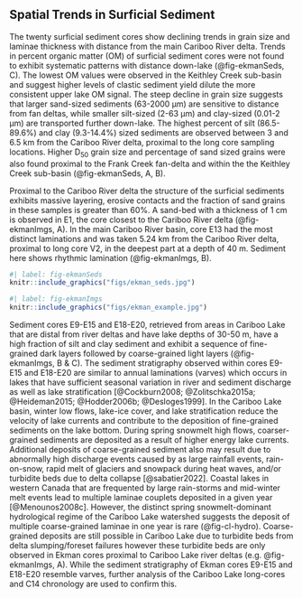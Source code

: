 ## Spatial Trends in Surficial Sediment {#spatial}

The twenty surficial sediment cores show declining trends in grain size and laminae thickness with distance from the main Cariboo River delta. Trends in percent organic matter (OM) of surficial sediment cores were not found to exhibit systematic patterns with distance down-lake (@fig-ekmanSeds, C). The lowest OM values were observed in the Keithley Creek sub-basin and suggest higher levels of clastic sediment yield dilute the more consistent upper lake OM signal. The steep decline in grain size suggests that larger sand-sized sediments (63-2000 µm) are sensitive to distance from fan deltas, while smaller silt-sized (2-63 µm) and clay-sized (0.01-2 µm) are transported further down-lake. The highest percent of silt (86.5-89.6%) and clay (9.3-14.4%) sized sediments are observed between 3 and 6.5 km from the Cariboo River delta, proximal to the long core sampling locations. Higher D~50~ grain size and percentage of sand sized grains were also found proximal to the Frank Creek fan-delta and within the the Keithley Creek sub-basin (@fig-ekmanSeds, A, B). 

Proximal to the Cariboo River delta the structure of the surficial sediments exhibits massive layering, erosive contacts and the fraction of sand grains in these samples is greater than 60%. A sand-bed with a thickness of 1 cm is observed in E1, the core closest to the Cariboo River delta (@fig-ekmanImgs, A). In the main Cariboo River basin, core E13 had the most distinct laminations and was taken 5.24 km from the Cariboo River delta, proximal to long core V2, in the deepest part at a depth of 40 m. Sediment here shows rhythmic lamination (@fig-ekmanImgs, B).

```r
#| label: fig-ekmanSeds
knitr::include_graphics("figs/ekman_seds.jpg")
```

```r
#| label: fig-ekmanImgs
knitr::include_graphics("figs/ekman_example.jpg")
```

Sediment cores E9-E15 and E18-E20, retrieved from areas in Cariboo Lake that are distal from river deltas and have lake depths of 30-50 m, have a high fraction of silt and clay sediment and exhibit a sequence of fine-grained dark layers followed by coarse-grained light layers (@fig-ekmanImgs, B & C). The sediment stratigraphy observed within cores E9-E15 and E18-E20 are similar to annual laminations (varves) which occurs in lakes that have sufficient seasonal variation in river and sediment discharge as well as lake stratification [@Cockburn2008; @Zolitschka2015a; @Heideman2015; @Hodder2006b; @Desloges1999]. In the Cariboo Lake basin, winter low flows, lake-ice cover, and lake stratification reduce the velocity of lake currents and contribute to the deposition of fine-grained sediments on the lake bottom. During spring snowmelt high flows, coarser-grained sediments are deposited as a result of higher energy lake currents. Additional deposits of coarse-grained sediment also may result due to abnormally high discharge events caused by as large rainfall events, rain-on-snow, rapid melt of glaciers and snowpack during heat waves, and/or turbidite beds due to delta collapse [@sabatier2022]. Coastal lakes in western Canada that are frequented by large rain-storms and mid-winter melt events lead to multiple laminae couplets deposited in a given year [@Menounos2008c]. However, the distinct spring snowmelt-dominant hydrological regime of the Cariboo Lake watershed suggests the deposit of multiple coarse-grained laminae in one year is rare (@fig-cl-hydro). Coarse-grained deposits are still possible in Cariboo Lake due to turbidite beds from delta slumping/foreset failures however these turbidite beds are only observed in Ekman cores proximal to Cariboo Lake river deltas (e.g. @fig-ekmanImgs, A). While the sediment stratigraphy of Ekman cores E9-E15 and E18-E20 resemble varves, further analysis of the Cariboo Lake long-cores and C14 chronology are used to confirm this.